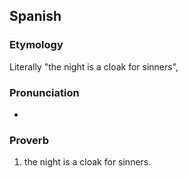 ==Spanish==

===Etymology===
Literally "the night is a cloak for sinners",

===Pronunciation===
* {{audio|Es-chile-lanocheescapadepecadores.ogg|Audio (Chile)}}

===Proverb===
{{infl|es|proverb|head=[[la]] [[noche]] [[es]] [[capa]] [[de]] [[pecadores]]}}

# the night is a cloak for sinners. <!-- Is there a better English translation? -->